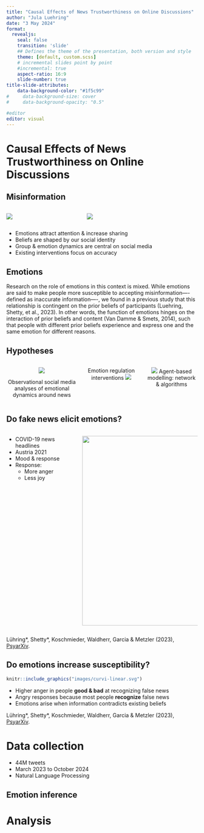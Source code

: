 ```yaml
---
title: "Causal Effects of News Trustworthiness on Online Discussions"
author: "Jula Luehring"
date: "3 May 2024"
format: 
  revealjs: 
    seal: false
    transition: 'slide'
    ## Defines the theme of the presentation, both version and style
    theme: [default, custom.scss]
    # incremental slides point by point
    #incremental: true
    aspect-ratio: 16:9
    slide-number: true
title-slide-attributes:
    data-background-color: "#1f5c99"
#     data-background-size: cover
#     data-background-opacity: "0.5"

#editor
editor: visual
---
```


# Causal Effects of News Trustworthiness on Online Discussions

## Misinformation

::: columns
::: {.column width="30%"}
![](images/pexels-alex-green-5699823.jpg)
:::

::: {.column width="50%"}
![](images/factchecking.svg)
:::
:::

::: incremental
-   Emotions attract attention & increase sharing
-   Beliefs are shaped by our social identity
-   Group & emotion dynamics are central on social media
-   Existing interventions focus on accuracy
:::

## Emotions

Research on the role of emotions in this context is mixed. While emotions are said to make people more susceptible to accepting misinformation----defined as inaccurate information----, we found in a previous study that this relationship is contingent on the prior beliefs of participants (Luehring, Shetty, et al., 2023). In other words, the function of emotions hinges on the interaction of prior beliefs and content (Van Damme & Smets, 2014), such that people with different prior beliefs experience and express one and the same emotion for different reasons.

## Hypotheses

<center>

::: columns
::: {.column width="38%"}
![](images/EmotionTimelines2020_Italy.svg)

Observational social media analyses of emotional dynamics around news
:::

::: {.column width="28%"}
Emotion regulation interventions ![](images/Facebook%20Post_Homeopathy_Intervention_Cropped.png)
:::

::: {.column width="28%"}
![](images/communication-network.png) Agent-based modelling: network & algorithms
:::
:::

</center>

## Do fake news elicit emotions?

::: columns
::: {.column width="35%"}
-   COVID-19 news headlines
-   Austria 2021
-   Mood & response <br>
-   Response:
    -   More anger
    -   Less joy
:::

::: {.column width="60%"}
::: fragment
![](images/emo_diff_plot_color.svg){width="500"}
:::
:::
:::

::: footer
Lühring\*, Shetty\*, Koschmieder, Waldherr, Garcia & Metzler (2023), [PsyarXiv](https://psyarxiv.com/udqms/).
:::

## Do emotions increase susceptibility?

```r
knitr::include_graphics("images/curvi-linear.svg")
```

::: incremental
-   Higher anger in people **good & bad** at recognizing false news
-   Angry responses because most people **recognize** false news
-   Emotions arise when information contradicts existing beliefs
:::

::: footer
Lühring\*, Shetty\*, Koschmieder, Waldherr, Garcia & Metzler (2023), [PsyarXiv](https://psyarxiv.com/udqms/).
:::

# Data collection

-   44M tweets
-   March 2023 to October 2024
-   Natural Language Processing

## Emotion inference

# Analysis

